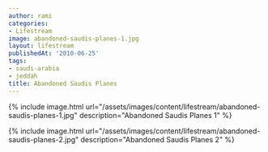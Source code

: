 ```yaml
---
author: rami
categories:
- Lifestream
image: abandoned-saudis-planes-1.jpg
layout: lifestream
publishedAt: '2010-06-25'
tags:
- saudi-arabia
- jeddah
title: Abandoned Saudis Planes
---
```


{% include image.html url="/assets/images/content/lifestream/abandoned-saudis-planes-1.jpg" description="Abandoned Saudis Planes 1" %}

{% include image.html url="/assets/images/content/lifestream/abandoned-saudis-planes-2.jpg" description="Abandoned Saudis Planes 2" %}